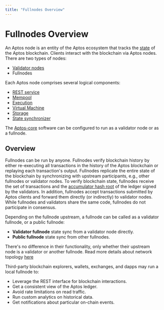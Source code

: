 ```yaml
---
title: "Fullnodes Overview"
---
```


# Fullnodes Overview

An Aptos node is an entity of the Aptos ecosystem that tracks the [state](../reference/glossary.md#state) of the Aptos blockchain. Clients interact with the blockchain via Aptos nodes. There are two types of nodes:

- [Validator nodes](./validator-nodes.md)
- Fullnodes

Each Aptos node comprises several logical components:

- [REST service](../reference/glossary.md#rest-service)
- [Mempool](./validator-nodes.md#mempool)
- [Execution](./validator-nodes.md#execution)
- [Virtual Machine](./validator-nodes.md#virtual-machine)
- [Storage](./validator-nodes.md#storage)
- [State synchronizer](./validator-nodes.md#state-synchronizer)

The [Aptos-core](../reference/glossary.md#aptos-core) software can be configured to run as a validator node or as a fullnode.

## Overview

Fullnodes can be run by anyone. Fullnodes verify blockchain history by either re-executing all transactions in the history of the Aptos blockchain or replaying each transaction's output. Fullnodes replicate the entire state of the blockchain by synchronizing with upstream participants, e.g., other fullnodes or validator nodes. To verify blockchain state, fullnodes receive the set of transactions and the [accumulator hash root](../reference/glossary.md#accumulator-root-hash) of the ledger signed by the validators. In addition, fullnodes accept transactions submitted by Aptos clients and forward them directly (or indirectly) to validator nodes. While fullnodes and validators share the same code, fullnodes do not participate in consensus.

Depending on the fullnode upstream, a fullnode can be called as a validator fullnode, or a public fullnode:

- **Validator fullnode** state sync from a validator node directly.
- **Public fullnode** state sync from other fullnodes.

There's no difference in their functionality, only whether their upstream node is a validator or another fullnode. Read more details about network topology [here](./node-networks-sync.md)

Third-party blockchain explorers, wallets, exchanges, and dapps may run a local fullnode to:

- Leverage the REST interface for blockchain interactions.
- Get a consistent view of the Aptos ledger.
- Avoid rate limitations on read traffic.
- Run custom analytics on historical data.
- Get notifications about particular on-chain events.
